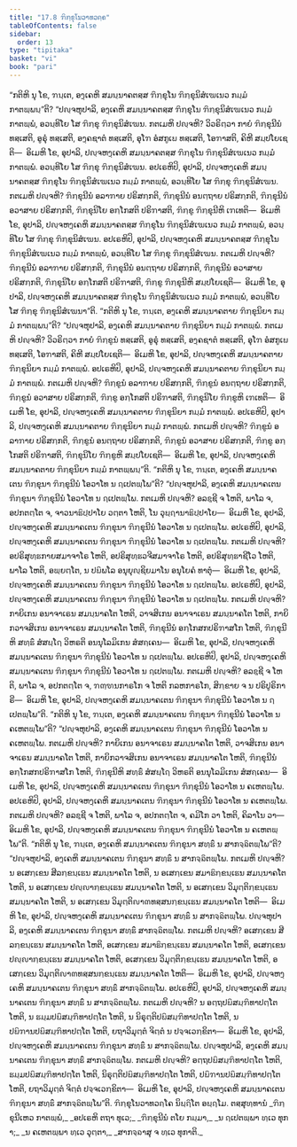 ```yaml
---
title: "17.8 ຠິກ຺ຂຸໂນວາທວຄ຺ຄ"
tableOfContents: false
sidebar:
  order: 13
type: "tipitaka"
basket: "vi"
book: "pari"
---
```



<DynamicBreadcrumb />

<Division number="450" book="pari">

<Paragraph number="2085" book="pari">
“ກຕິຫິ ນຸ ໂຂ, ຠນ຺ເຕ, ອງ຺ເຄຫິ ສມນ຺ນາຄຕສ຺ສ ຠິກ຺ຂຸໂນ ຠິກ຺ຂຸນິສໍເຆເນວ ກມ຺ມໍ ກາຕພ຺ພນ຺”ຕິ?
</Paragraph>

<Paragraph number="2086" book="pari">
“ປຎ຺ຈຫຸປາລິ, ອງ຺ເຄຫິ ສມນ຺ນາຄຕສ຺ສ ຠິກ຺ຂຸໂນ ຠິກ຺ຂຸນິສໍເຆເນວ ກມ຺ມໍ ກາຕພ຺ພໍ, ອວນ຺ທິໂຍ ໂສ ຠິກ຺ຂຸ ຠິກ຺ຂຸນິສໍເຆນ. ກຕເມຫິ ປຎ຺ຈຫິ? ວິວຣິຕ຺ວາ ກາຍໍ ຠິກ຺ຂຸນີນໍ ທສ຺ເສຕິ, ອູຣຸໍ ທສ຺ເສຕິ, ອງ຺ຄຊາຕໍ ທສ຺ເສຕິ, ອຸໂຠ ອໍສກູເຏ ທສ຺ເສຕິ, ໂອຠາສຕິ, ຄິຫີ ສມ຺ປໂຍເຊຕິ—  ອິເມຫິ ໂຂ, ອຸປາລິ, ປຎ຺ຈຫງ຺ເຄຫິ ສມນ຺ນາຄຕສ຺ສ ຠິກ຺ຂຸໂນ ຠິກ຺ຂຸນິສໍເຆເນວ ກມ຺ມໍ ກາຕພ຺ພໍ. ອວນ຺ທິໂຍ ໂສ ຠິກ຺ຂຸ ຠິກ຺ຂຸນິສໍເຆນ.
</Paragraph>

<Paragraph number="2087" book="pari">
ອປເຣຫິປິ, ອຸປາລິ, ປຎ຺ຈຫງ຺ເຄຫິ ສມນ຺ນາຄຕສ຺ສ ຠິກ຺ຂຸໂນ ຠິກ຺ຂຸນິສໍເຆເນວ ກມ຺ມໍ ກາຕພ຺ພໍ, ອວນ຺ທິໂຍ ໂສ ຠິກ຺ຂຸ ຠິກ຺ຂຸນິສໍເຆນ. ກຕເມຫິ ປຎ຺ຈຫິ? ຠິກ຺ຂຸນີນໍ ອລາຠາຍ ປຣິສກ຺ກຕິ, ຠິກ຺ຂຸນີນໍ ອນຕ຺ຖາຍ ປຣິສກ຺ກຕິ, ຠິກ຺ຂຸນີນໍ ອວາສາຍ ປຣິສກ຺ກຕິ, ຠິກ຺ຂຸນິໂຍ ອກ຺ໂກສຕິ ປຣິຠາສຕິ, ຠິກ຺ຂູ ຠິກ຺ຂຸນີຫິ ເຠເທຕິ—  ອິເມຫິ ໂຂ, ອຸປາລິ, ປຎ຺ຈຫງ຺ເຄຫິ ສມນ຺ນາຄຕສ຺ສ ຠິກ຺ຂຸໂນ ຠິກ຺ຂຸນິສໍເຆເນວ ກມ຺ມໍ ກາຕພ຺ພໍ, ອວນ຺ທິໂຍ ໂສ ຠິກ຺ຂຸ ຠິກ຺ຂຸນິສໍເຆນ.
</Paragraph>

<Paragraph number="2088" book="pari">
ອປເຣຫິປິ, ອຸປາລິ, ປຎ຺ຈຫງ຺ເຄຫິ ສມນ຺ນາຄຕສ຺ສ ຠິກ຺ຂຸໂນ ຠິກ຺ຂຸນິສໍເຆເນວ ກມ຺ມໍ ກາຕພ຺ພໍ, ອວນ຺ທິໂຍ ໂສ ຠິກ຺ຂຸ ຠິກ຺ຂຸນິສໍເຆນ. ກຕເມຫິ ປຎ຺ຈຫິ? ຠິກ຺ຂຸນີນໍ ອລາຠາຍ ປຣິສກ຺ກຕິ, ຠິກ຺ຂຸນີນໍ ອນຕ຺ຖາຍ ປຣິສກ຺ກຕິ, ຠິກ຺ຂຸນີນໍ ອວາສາຍ ປຣິສກ຺ກຕິ, ຠິກ຺ຂຸນິໂຍ ອກ຺ໂກສຕິ ປຣິຠາສຕິ, ຠິກ຺ຂູ ຠິກ຺ຂຸນີຫິ ສມ຺ປໂຍເຊຕິ—  ອິເມຫິ ໂຂ, ອຸປາລິ, ປຎ຺ຈຫງ຺ເຄຫິ ສມນ຺ນາຄຕສ຺ສ ຠິກ຺ຂຸໂນ ຠິກ຺ຂຸນິສໍເຆເນວ ກມ຺ມໍ ກາຕພ຺ພໍ, ອວນ຺ທິໂຍ ໂສ ຠິກ຺ຂຸ ຠິກ຺ຂຸນິສໍເຆນາ”ຕິ.
</Paragraph>

</Division>
<Division number="451" book="pari">

<Paragraph number="2089" book="pari">
“ກຕິຫິ ນຸ ໂຂ, ຠນ຺ເຕ, ອງ຺ເຄຫິ ສມນ຺ນາຄຕາຍ ຠິກ຺ຂຸນິຍາ ກມ຺ມໍ ກາຕພ຺ພນ຺”ຕິ?
</Paragraph>

<Paragraph number="2090" book="pari">
“ປຎ຺ຈຫຸປາລິ, ອງ຺ເຄຫິ ສມນ຺ນາຄຕາຍ ຠິກ຺ຂຸນິຍາ ກມ຺ມໍ ກາຕພ຺ພໍ. ກຕເມຫິ ປຎ຺ຈຫິ? ວິວຣິຕ຺ວາ ກາຍໍ ຠິກ຺ຂູນໍ ທສ຺ເສຕິ, ອູຣຸໍ ທສ຺ເສຕິ, ອງ຺ຄຊາຕໍ ທສ຺ເສຕິ, ອຸໂຠ ອໍສກູເຏ ທສ຺ເສຕິ, ໂອຠາສຕິ, ຄິຫີ ສມ຺ປໂຍເຊຕິ—  ອິເມຫິ ໂຂ, ອຸປາລິ, ປຎ຺ຈຫງ຺ເຄຫິ ສມນ຺ນາຄຕາຍ ຠິກ຺ຂຸນິຍາ ກມ຺ມໍ ກາຕພ຺ພໍ.
</Paragraph>

<Paragraph number="2091" book="pari">
ອປເຣຫິປິ, ອຸປາລິ, ປຎ຺ຈຫງ຺ເຄຫິ ສມນ຺ນາຄຕາຍ ຠິກ຺ຂຸນິຍາ ກມ຺ມໍ ກາຕພ຺ພໍ. ກຕເມຫິ ປຎ຺ຈຫິ? ຠິກ຺ຂູນໍ ອລາຠາຍ ປຣິສກ຺ກຕິ, ຠິກ຺ຂູນໍ ອນຕ຺ຖາຍ ປຣິສກ຺ກຕິ, ຠິກ຺ຂູນໍ ອວາສາຍ ປຣິສກ຺ກຕິ, ຠິກ຺ຂູ ອກ຺ໂກສຕິ ປຣິຠາສຕິ, ຠິກ຺ຂຸນິໂຍ ຠິກ຺ຂູຫິ ເຠເທຕິ—  ອິເມຫິ ໂຂ, ອຸປາລິ, ປຎ຺ຈຫງ຺ເຄຫິ ສມນ຺ນາຄຕາຍ ຠິກ຺ຂຸນິຍາ ກມ຺ມໍ ກາຕພ຺ພໍ.
</Paragraph>

<Paragraph number="2092" book="pari">
ອປເຣຫິປິ, ອຸປາລິ, ປຎ຺ຈຫງ຺ເຄຫິ ສມນ຺ນາຄຕາຍ ຠິກ຺ຂຸນິຍາ ກມ຺ມໍ ກາຕພ຺ພໍ. ກຕເມຫິ ປຎ຺ຈຫິ? ຠິກ຺ຂູນໍ ອລາຠາຍ ປຣິສກ຺ກຕິ, ຠິກ຺ຂູນໍ ອນຕ຺ຖາຍ ປຣິສກ຺ກຕິ, ຠິກ຺ຂູນໍ ອວາສາຍ ປຣິສກ຺ກຕິ, ຠິກ຺ຂູ ອກ຺ໂກສຕິ ປຣິຠາສຕິ, ຠິກ຺ຂຸນິໂຍ ຠິກ຺ຂູຫິ ສມ຺ປໂຍເຊຕິ—  ອິເມຫິ ໂຂ, ອຸປາລິ, ປຎ຺ຈຫງ຺ເຄຫິ ສມນ຺ນາຄຕາຍ ຠິກ຺ຂຸນິຍາ ກມ຺ມໍ ກາຕພ຺ພນ຺”ຕິ.
</Paragraph>

</Division>
<Division number="452" book="pari">

<Paragraph number="2093" book="pari">
“ກຕິຫິ ນຸ ໂຂ, ຠນ຺ເຕ, ອງ຺ເຄຫິ ສມນ຺ນາຄເຕນ ຠິກ຺ຂຸນາ ຠິກ຺ຂຸນີນໍ ໂອວາໂທ ນ ຐເປຕພ຺ໂພ”ຕິ?
</Paragraph>

<Paragraph number="2094" book="pari">
“ປຎ຺ຈຫຸປາລິ, ອງ຺ເຄຫິ ສມນ຺ນາຄເຕນ ຠິກ຺ຂຸນາ ຠິກ຺ຂຸນີນໍ ໂອວາໂທ ນ ຐເປຕພ຺ໂພ. ກຕເມຫິ ປຎ຺ຈຫິ? ອລຊ຺ຊີ ຈ ໂຫຕິ, ພາໂລ ຈ, ອປກຕຕ຺ໂຕ ຈ, ຈາວນາຘິປ຺ປາໂຍ ວຕ຺ຕາ ໂຫຕິ, ໂນ ວຸຏ຺ຐານາຘິປ຺ປາໂຍ—  ອິເມຫິ ໂຂ, ອຸປາລິ, ປຎ຺ຈຫງ຺ເຄຫິ ສມນ຺ນາຄເຕນ ຠິກ຺ຂຸນາ ຠິກ຺ຂຸນີນໍ ໂອວາໂທ ນ ຐເປຕພ຺ໂພ.
</Paragraph>

<Paragraph number="2095" book="pari">
ອປເຣຫິປິ, ອຸປາລິ, ປຎ຺ຈຫງ຺ເຄຫິ ສມນ຺ນາຄເຕນ ຠິກ຺ຂຸນາ ຠິກ຺ຂຸນີນໍ ໂອວາໂທ ນ ຐເປຕພ຺ໂພ. ກຕເມຫິ ປຎ຺ຈຫິ? ອປຣິສຸທ຺ຘກາຍສມາຈາໂຣ ໂຫຕິ, ອປຣິສຸທ຺ຘວຈີສມາຈາໂຣ ໂຫຕິ, ອປຣິສຸທ຺ຘາຊີໂວ ໂຫຕິ, ພາໂລ ໂຫຕິ, ອພ຺ຍຕ຺ໂຕ, ນ ປຏິພໂລ ອນຸຍຸຎ຺ຊິຍມາໂນ ອນຸໂຍຄໍ ທາຕຸໍ—  ອິເມຫິ ໂຂ, ອຸປາລິ, ປຎ຺ຈຫງ຺ເຄຫິ ສມນ຺ນາຄເຕນ ຠິກ຺ຂຸນາ ຠິກ຺ຂຸນີນໍ ໂອວາໂທ ນ ຐເປຕພ຺ໂພ.
</Paragraph>

<Paragraph number="2096" book="pari">
ອປເຣຫິປິ, ອຸປາລິ, ປຎ຺ຈຫງ຺ເຄຫິ ສມນ຺ນາຄເຕນ ຠິກ຺ຂຸນາ ຠິກ຺ຂຸນີນໍ ໂອວາໂທ ນ ຐເປຕພ຺ໂພ. ກຕເມຫິ ປຎ຺ຈຫິ? ກາຍິເກນ ອນາຈາເຣນ ສມນ຺ນາຄໂຕ ໂຫຕິ, ວາຈສິເກນ ອນາຈາເຣນ ສມນ຺ນາຄໂຕ ໂຫຕິ, ກາຍິກວາຈສິເກນ ອນາຈາເຣນ ສມນ຺ນາຄໂຕ ໂຫຕິ, ຠິກ຺ຂຸນີນໍ ອກ຺ໂກສກປຣິຠາສໂກ ໂຫຕິ, ຠິກ຺ຂຸນີຫິ ສທ຺ຘິໍ ສໍສຏ຺ໂຐ ວິຫຣຕິ ອນນຸໂລມິເກນ ສໍສຄ຺ເຄນ—  ອິເມຫິ ໂຂ, ອຸປາລິ, ປຎ຺ຈຫງ຺ເຄຫິ ສມນ຺ນາຄເຕນ ຠິກ຺ຂຸນາ ຠິກ຺ຂຸນີນໍ ໂອວາໂທ ນ ຐເປຕພ຺ໂພ.
</Paragraph>

<Paragraph number="2097" book="pari">
ອປເຣຫິປິ, ອຸປາລິ, ປຎ຺ຈຫງ຺ເຄຫິ ສມນ຺ນາຄເຕນ ຠິກ຺ຂຸນາ ຠິກ຺ຂຸນີນໍ ໂອວາໂທ ນ ຐເປຕພ຺ໂພ. ກຕເມຫິ ປຎ຺ຈຫິ? ອລຊ຺ຊີ ຈ ໂຫຕິ, ພາໂລ ຈ, ອປກຕຕ຺ໂຕ ຈ, ຠຓ຺ຑນກາຣໂກ ຈ ໂຫຕິ ກລຫກາຣໂກ, ສິກ຺ຂາຍ ຈ ນ ປຣິປູຣິກາຣີ—  ອິເມຫິ ໂຂ, ອຸປາລິ, ປຎ຺ຈຫງ຺ເຄຫິ ສມນ຺ນາຄເຕນ ຠິກ຺ຂຸນາ ຠິກ຺ຂຸນີນໍ ໂອວາໂທ ນ ຐເປຕພ຺ໂພ”ຕິ.
</Paragraph>

</Division>
<Division number="453" book="pari">

<Paragraph number="2098" book="pari">
“ກຕິຫິ ນຸ ໂຂ, ຠນ຺ເຕ, ອງ຺ເຄຫິ ສມນ຺ນາຄເຕນ ຠິກ຺ຂຸນາ ຠິກ຺ຂຸນີນໍ ໂອວາໂທ ນ ຄເຫຕພ຺ໂພ”ຕິ?
</Paragraph>

<Paragraph number="2099" book="pari">
“ປຎ຺ຈຫຸປາລິ, ອງ຺ເຄຫິ ສມນ຺ນາຄເຕນ ຠິກ຺ຂຸນາ ຠິກ຺ຂຸນີນໍ ໂອວາໂທ ນ ຄເຫຕພ຺ໂພ. ກຕເມຫິ ປຎ຺ຈຫິ? ກາຍິເກນ ອນາຈາເຣນ ສມນ຺ນາຄໂຕ ໂຫຕິ, ວາຈສິເກນ ອນາຈາເຣນ ສມນ຺ນາຄໂຕ ໂຫຕິ, ກາຍິກວາຈສິເກນ ອນາຈາເຣນ ສມນ຺ນາຄໂຕ ໂຫຕິ, ຠິກ຺ຂຸນີນໍ ອກ຺ໂກສກປຣິຠາສໂກ ໂຫຕິ, ຠິກ຺ຂຸນີຫິ ສທ຺ຘິໍ ສໍສຏ຺ໂຐ ວິຫຣຕິ ອນນຸໂລມິເກນ ສໍສຄ຺ເຄນ—  ອິເມຫິ ໂຂ, ອຸປາລິ, ປຎ຺ຈຫງ຺ເຄຫິ ສມນ຺ນາຄເຕນ ຠິກ຺ຂຸນາ ຠິກ຺ຂຸນີນໍ ໂອວາໂທ ນ ຄເຫຕພ຺ໂພ.
</Paragraph>

<Paragraph number="2100" book="pari">
ອປເຣຫິປິ, ອຸປາລິ, ປຎ຺ຈຫງ຺ເຄຫິ ສມນ຺ນາຄເຕນ ຠິກ຺ຂຸນາ ຠິກ຺ຂຸນີນໍ ໂອວາໂທ ນ ຄເຫຕພ຺ໂພ. ກຕເມຫິ ປຎ຺ຈຫິ? ອລຊ຺ຊີ ຈ ໂຫຕິ, ພາໂລ ຈ, ອປກຕຕ຺ໂຕ ຈ, ຄມິໂກ ວາ ໂຫຕິ, ຄິລາໂນ ວາ—  ອິເມຫິ ໂຂ, ອຸປາລິ, ປຎ຺ຈຫງ຺ເຄຫິ ສມນ຺ນາຄເຕນ ຠິກ຺ຂຸນາ ຠິກ຺ຂຸນີນໍ ໂອວາໂທ ນ ຄເຫຕພ຺ໂພ”ຕິ.
</Paragraph>

</Division>
<Division number="454" book="pari">

<Paragraph number="2101" book="pari">
“ກຕິຫິ ນຸ ໂຂ, ຠນ຺ເຕ, ອງ຺ເຄຫິ ສມນ຺ນາຄເຕນ ຠິກ຺ຂຸນາ ສທ຺ຘິໍ ນ ສາກຈ຺ຉິຕພ຺ໂພ”ຕິ?
</Paragraph>

<Paragraph number="2102" book="pari">
“ປຎ຺ຈຫຸປາລິ, ອງ຺ເຄຫິ ສມນ຺ນາຄເຕນ ຠິກ຺ຂຸນາ ສທ຺ຘິໍ ນ ສາກຈ຺ຉິຕພ຺ໂພ. ກຕເມຫິ ປຎ຺ຈຫິ? ນ ອເສກ຺ເຂນ ສີລກ຺ຂນ຺ເຘນ ສມນ຺ນາຄໂຕ ໂຫຕິ, ນ ອເສກ຺ເຂນ ສມາຘິກ຺ຂນ຺ເຘນ ສມນ຺ນາຄໂຕ ໂຫຕິ, ນ ອເສກ຺ເຂນ ປຎ຺ຎາກ຺ຂນ຺ເຘນ ສມນ຺ນາຄໂຕ ໂຫຕິ, ນ ອເສກ຺ເຂນ ວິມຸຕ຺ຕິກ຺ຂນ຺ເຘນ ສມນ຺ນາຄໂຕ ໂຫຕິ, ນ ອເສກ຺ເຂນ ວິມຸຕ຺ຕິຎາຓທສ຺ສນກ຺ຂນ຺ເຘນ ສມນ຺ນາຄໂຕ ໂຫຕິ—  ອິເມຫິ ໂຂ, ອຸປາລິ, ປຎ຺ຈຫງ຺ເຄຫິ ສມນ຺ນາຄເຕນ ຠິກ຺ຂຸນາ ສທ຺ຘິໍ ນ ສາກຈ຺ຉິຕພ຺ໂພ. ປຎ຺ຈຫຸປາລິ, ອງ຺ເຄຫິ ສມນ຺ນາຄເຕນ ຠິກ຺ຂຸນາ ສທ຺ຘິໍ ສາກຈ຺ຉິຕພ຺ໂພ. ກຕເມຫິ ປຎ຺ຈຫິ? ອເສກ຺ເຂນ ສີລກ຺ຂນ຺ເຘນ ສມນ຺ນາຄໂຕ ໂຫຕິ, ອເສກ຺ເຂນ ສມາຘິກ຺ຂນ຺ເຘນ ສມນ຺ນາຄໂຕ ໂຫຕິ, ອເສກ຺ເຂນ ປຎ຺ຎາກ຺ຂນ຺ເຘນ ສມນ຺ນາຄໂຕ ໂຫຕິ, ອເສກ຺ເຂນ ວິມຸຕ຺ຕິກ຺ຂນ຺ເຘນ ສມນ຺ນາຄໂຕ ໂຫຕິ, ອເສກ຺ເຂນ ວິມຸຕ຺ຕິຎາຓທສ຺ສນກ຺ຂນ຺ເຘນ ສມນ຺ນາຄໂຕ ໂຫຕິ—  ອິເມຫິ ໂຂ, ອຸປາລິ, ປຎ຺ຈຫງ຺ເຄຫິ ສມນ຺ນາຄເຕນ ຠິກ຺ຂຸນາ ສທ຺ຘິໍ ສາກຈ຺ຉິຕພ຺ໂພ.
</Paragraph>

<Paragraph number="2103" book="pari">
ອປເຣຫິປິ, ອຸປາລິ, ປຎ຺ຈຫງ຺ເຄຫິ ສມນ຺ນາຄເຕນ ຠິກ຺ຂຸນາ ສທ຺ຘິໍ ນ ສາກຈ຺ຉິຕພ຺ໂພ. ກຕເມຫິ ປຎ຺ຈຫິ? ນ ອຕ຺ຖປຏິສມ຺ຠິທາປຕ຺ໂຕ ໂຫຕິ, ນ ຘມ຺ມປຏິສມ຺ຠິທາປຕ຺ໂຕ ໂຫຕິ, ນ ນິຣຸຕ຺ຕິປຏິສມ຺ຠິທາປຕ຺ໂຕ ໂຫຕິ, ນ ປຏິຠານປຏິສມ຺ຠິທາປຕ຺ໂຕ ໂຫຕິ, ຍຖາວິມຸຕ຺ຕໍ ຈິຕ຺ຕໍ ນ ປຈ຺ຈເວກ຺ຂິຕາ—  ອິເມຫິ ໂຂ, ອຸປາລິ, ປຎ຺ຈຫງ຺ເຄຫິ ສມນ຺ນາຄເຕນ ຠິກ຺ຂຸນາ ສທ຺ຘິໍ ນ ສາກຈ຺ຉິຕພ຺ໂພ. ປຎ຺ຈຫຸປາລິ, ອງ຺ເຄຫິ ສມນ຺ນາຄເຕນ ຠິກ຺ຂຸນາ ສທ຺ຘິໍ ສາກຈ຺ຉິຕພ຺ໂພ. ກຕເມຫິ ປຎ຺ຈຫິ? ອຕ຺ຖປຏິສມ຺ຠິທາປຕ຺ໂຕ ໂຫຕິ, ຘມ຺ມປຏິສມ຺ຠິທາປຕ຺ໂຕ ໂຫຕິ, ນິຣຸຕ຺ຕິປຏິສມ຺ຠິທາປຕ຺ໂຕ ໂຫຕິ, ປຏິຠານປຏິສມ຺ຠິທາປຕ຺ໂຕ ໂຫຕິ, ຍຖາວິມຸຕ຺ຕໍ ຈິຕ຺ຕໍ ປຈ຺ຈເວກ຺ຂິຕາ—  ອິເມຫິ ໂຂ, ອຸປາລິ, ປຎ຺ຈຫງ຺ເຄຫິ ສມນ຺ນາຄເຕນ ຠິກ຺ຂຸນາ ສທ຺ຘິໍ ສາກຈ຺ຉິຕພ຺ໂພ”ຕິ.

</Paragraph>
</Division>

<Paragraph number="2104" type="center" book="pari">
ຠິກ຺ຂຸໂນວາທວຄ຺ໂຄ ນິຏ຺ຐິໂຕ ອຏ຺ຐໂມ.



</Paragraph>

<Paragraph number="2105" type="center" book="pari">
ຕສ຺ສຸທ຺ທານໍ


</Paragraph>

<Paragraph number="2106" type="verses" book="pari">
_ຠິກ຺ຂຸນີເຫວ ກາຕພ຺ພໍ,_  
_ອປເຣຫິ ຕຖາ ທຸເວ;_  
_ຠິກ຺ຂຸນີນໍ ຕໂຍ ກມ຺ມາ,_  
_ນ ຐເປຕພ຺ພາ ທ຺ເວ ທຸກາ;_  
_ນ ຄເຫຕພ຺ພາ ທ຺ເວ ວຸຕ຺ຕາ,_  
_ສາກຈ຺ຉາສຸ ຈ ທ຺ເວ ທຸກາຕິ._
</Paragraph>
